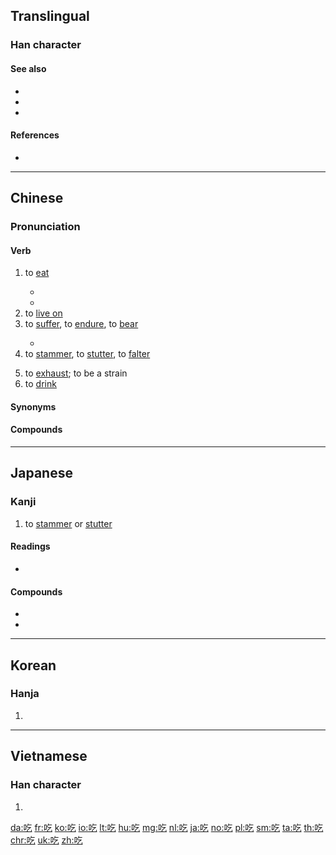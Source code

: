 {{also|喫}}
==Translingual==
{{stroke order}}

===Han character===
{{Han char|rn=30|rad=口|as=03|sn=6|four=68017|canj=RON|ids=⿰口乞}}

====See also====
* {{l|mul|食}}
* {{l|mul|召}}
* {{l|mul|頂}}

====References====
* {{Han ref|kx=0174.170|dkj=03280|dj=0387.100|hdz=10579.050|uh=5403|ud=21507|bh=A659|bd=42585}}

----

==Chinese==
{{zh-forms|alt=喫}}

===Pronunciation===
{{zh-pron
|m=chī
|c=hek3
|w=4qiq
|mc=y
|ma=y
|cat=v
}}

====Verb====
{{zh-verb}}

# to [[eat]]
#: {{zh-x|他 很 喜歡 吃飯。|He loves to '''eat'''.}}
#: {{zh-x|你 吃飯 了 嗎？|Have you eaten? (also a greeting)}}
#* {{zh-x|你 吃 過 飯 嗎？|Have you eaten? (also a greeting)}}
#* {{zh-x|儂 飯 吃 過 了 𠲎？|Have you eaten? (also a greeting)|SH}}
# to [[live on]]
# to [[suffer]], to [[endure]], to [[bear]]
#: {{zh-x|吃苦|to endure hardship}}
#: {{zh-x|吃虧|to suffer losses, to be at a disadvantage}}
#* {{zh-x|他 胸口 吃 了 一 槍。|He '''took''' a bullet in the chest.}}
# to [[stammer]], to [[stutter]], to [[falter]]
#: {{zh-x|口吃|to stammer, to stutter}}
# to [[exhaust]]; to be a strain
# to [[drink]]

====Synonyms====
{{zh-dial}}

====Compounds====
{{zh-der|吃白飯|吃白眼|吃敗仗|吃飽|吃飽了撐的|吃閉門羹|吃不到|吃不得|吃不動|吃不慣|吃不好|吃不開|吃不來|吃不了，兜著走|吃不了|吃不起|吃不上|吃不透|吃不下|吃不消|吃不住|吃茶|吃吃喝喝|吃醋|吃大鍋飯|吃刀|吃得開|吃得苦中苦，方為人上人|吃得來|吃得了|吃得下|吃得消|吃得住|吃掉|吃定心丸|吃豆腐|吃獨食|吃兒|吃耳光|吃飯|吃乾醋|吃乾飯|吃功夫|吃官司|吃管子|吃慣|吃好|吃喝兒|吃喝嫖賭|吃喝玩樂|吃黑棗兒|吃後悔藥|吃花酒|吃皇糧|吃回扣|吃回頭草|吃葷|吃貨|吃緊|吃勁|吃驚|吃酒|吃開口飯|吃糠咽菜|吃客|吃空額|吃苦|吃苦頭|吃虧|吃勞保|吃老本|吃纍|吃裏爬外|吃力|吃零食|吃零嘴|吃碼頭|吃悶虧|吃膩|吃偏飯|吃槍藥|吃槍子|吃青|吃青春飯|吃請|吃人家的嘴軟，拿人家的手短|吃軟不吃硬|吃軟飯|吃傷|吃商品糧|吃食|吃食堂|吃水|吃水不忘掘井人|吃素|吃透|吃席|吃喜酒|吃閒飯|吃現成飯|吃相|吃香|吃小虧，占大便宜|吃小灶|吃心|吃鴨蛋|吃啞巴虧|吃一驚|吃一塹，長一智|吃贓|吃齋|吃著碗裏，望著鍋裏|吃重|吃主|吃住|吃租|吃嘴|吃罪|街頭小吃}}

{{zh-cat|Beginning}}

----

==Japanese==

===Kanji===
{{ja-kanji|grade=|rs=口03}}

# to [[stammer]] or [[stutter]]

====Readings====
* {{ja-readings|kanon=[[きつ]] (kitsu)|goon=[[こち]] (kochi)|kun=[[どもる]] (domoru)}}

====Compounds====
* {{ja-r|吃逆|しゃっくり|tr=shakkuri|hiccup}}
* {{ja-r|吃驚|びっくり|tr=bikkuri|to be surprised}}

----

==Korean==

===Hanja===
{{ko-hanja|hangeul=흘|rv=heul|mr=hŭl}}

# {{defn|lang=ko|sort=口03}}

----

==Vietnamese==

===Han character===
{{vi-hantu|[[cật]], [[khật]], [[hấc]], [[hất]], [[hớt]], [[ngát]], [[ngặt]], [[ngật]], [[ực]]|rs=口03}}

# {{defn|lang=vi|sort=口03}}

[[da:吃]]
[[fr:吃]]
[[ko:吃]]
[[io:吃]]
[[lt:吃]]
[[hu:吃]]
[[mg:吃]]
[[nl:吃]]
[[ja:吃]]
[[no:吃]]
[[pl:吃]]
[[sm:吃]]
[[ta:吃]]
[[th:吃]]
[[chr:吃]]
[[uk:吃]]
[[zh:吃]]